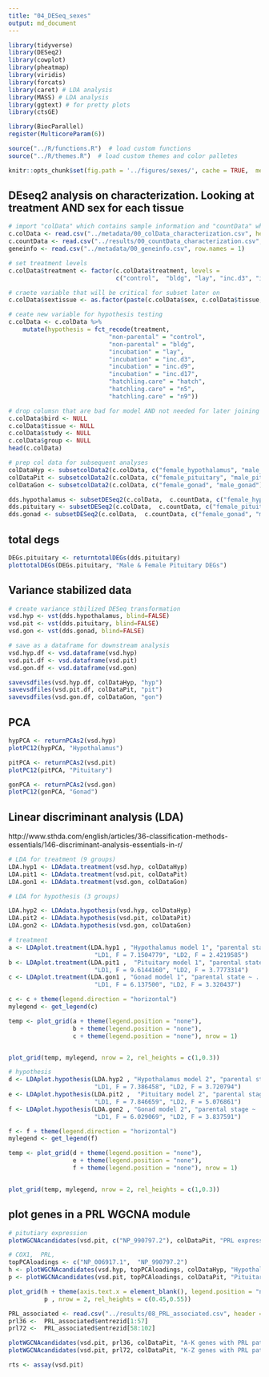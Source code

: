 ```yaml
---
title: "04_DESeq_sexes"
output: md_document
---
```


```r
library(tidyverse)
library(DESeq2)
library(cowplot)
library(pheatmap)
library(viridis)
library(forcats)
library(caret) # LDA analysis
library(MASS) # LDA analysis
library(ggtext) # for pretty plots
library(ctsGE)

library(BiocParallel)
register(MulticoreParam(6))

source("../R/functions.R")  # load custom functions 
source("../R/themes.R")  # load custom themes and color palletes

knitr::opts_chunk$set(fig.path = '../figures/sexes/', cache = TRUE,  message=F, comment=FALSE, warning=FALSE)
```

## DEseq2 analysis on characterization. Looking at treatment AND sex for each tissue

```r
# import "colData" which contains sample information and "countData" which contains read counts
c.colData <- read.csv("../metadata/00_colData_characterization.csv", header = T, row.names = 1)
c.countData <- read.csv("../results/00_countData_characterization.csv", header = T, row.names = 1)
geneinfo <- read.csv("../metadata/00_geneinfo.csv", row.names = 1)

# set treatment levels
c.colData$treatment <- factor(c.colData$treatment, levels = 
                              c("control",  "bldg", "lay", "inc.d3", "inc.d9", "inc.d17", "hatch", "n5", "n9"))

# craete variable that will be critical for subset later on
c.colData$sextissue <- as.factor(paste(c.colData$sex, c.colData$tissue, sep = "_"))

# ceate new variable for hypothesis testing
c.colData <- c.colData %>%
    mutate(hypothesis = fct_recode(treatment,
                            "non-parental" = "control",
                            "non-parental" = "bldg",
                            "incubation" = "lay",
                            "incubation" = "inc.d3",
                            "incubation" = "inc.d9",
                            "incubation" = "inc.d17",
                            "hatchling.care" = "hatch",
                            "hatchling.care" = "n5",
                            "hatchling.care" = "n9"))

# drop columsn that are bad for model AND not needed for later joining
c.colData$bird <- NULL
c.colData$tissue <- NULL
c.colData$study <- NULL
c.colData$group <- NULL
head(c.colData)

# prep col data for subsequent analyses
colDataHyp <- subsetcolData2(c.colData, c("female_hypothalamus", "male_hypothalamus"))
colDataPit <- subsetcolData2(c.colData, c("female_pituitary", "male_pituitary"))
colDataGon <- subsetcolData2(c.colData, c("female_gonad", "male_gonad"))
```



```r
dds.hypothalamus <- subsetDESeq2(c.colData,  c.countData, c("female_hypothalamus","male_hypothalamus") )
dds.pituitary <- subsetDESeq2(c.colData,  c.countData, c("female_pituitary", "male_pituitary" ) )
dds.gonad <- subsetDESeq2(c.colData,  c.countData, c("female_gonad", "male_gonad") )
```


## total degs

```r
DEGs.pituitary <- returntotalDEGs(dds.pituitary)
plottotalDEGs(DEGs.pituitary, "Male & Female Pituitary DEGs")
```

## Variance stabilized data

```r
# create variance stbilized DESeq transformation
vsd.hyp <- vst(dds.hypothalamus, blind=FALSE) 
vsd.pit <- vst(dds.pituitary, blind=FALSE) 
vsd.gon <- vst(dds.gonad, blind=FALSE) 

# save as a dataframe for downstream analysis
vsd.hyp.df <- vsd.dataframe(vsd.hyp) 
vsd.pit.df <- vsd.dataframe(vsd.pit) 
vsd.gon.df <- vsd.dataframe(vsd.gon) 
```


```r
savevsdfiles(vsd.hyp.df, colDataHyp, "hyp")
savevsdfiles(vsd.pit.df, colDataPit, "pit")
savevsdfiles(vsd.gon.df, colDataGon, "gon")
```


## PCA

```r
hypPCA <- returnPCAs2(vsd.hyp)
plotPC12(hypPCA, "Hypothalamus")

pitPCA <- returnPCAs2(vsd.pit)
plotPC12(pitPCA, "Pituitary")

gonPCA <- returnPCAs2(vsd.gon)
plotPC12(gonPCA, "Gonad")
```


## Linear discriminant analysis (LDA)

http://www.sthda.com/english/articles/36-classification-methods-essentials/146-discriminant-analysis-essentials-in-r/


```r
# LDA for treatment (9 groups)
LDA.hyp1 <- LDAdata.treatment(vsd.hyp, colDataHyp)
LDA.pit1 <- LDAdata.treatment(vsd.pit, colDataPit)
LDA.gon1 <- LDAdata.treatment(vsd.gon, colDataGon)

# LDA for hypothesis (3 groups)

LDA.hyp2 <- LDAdata.hypothesis(vsd.hyp, colDataHyp)
LDA.pit2 <- LDAdata.hypothesis(vsd.pit, colDataPit)
LDA.gon2 <- LDAdata.hypothesis(vsd.gon, colDataGon)
```

```r
# treatment
a <- LDAplot.treatment(LDA.hyp1 , "Hypothalamus model 1", "parental state ~ .  0.277 pred. acc.",
                        "LD1, F = 7.1504779", "LD2, F = 2.4219585")
b <- LDAplot.treatment(LDA.pit1 ,  "Pituitary model 1", "parental state ~ .  0.405 pred. acc.",
                        "LD1, F = 9.6144160", "LD2, F = 3.7773314")
c <- LDAplot.treatment(LDA.gon1 , "Gonad model 1", "parental state ~ .  has 0.297 pred. acc.",
                        "LD1, F = 6.137500", "LD2, F = 3.320437")

c <- c + theme(legend.direction = "horizontal")
mylegend <- get_legend(c)

temp <- plot_grid(a + theme(legend.position = "none"),
                  b + theme(legend.position = "none"),
                  c + theme(legend.position = "none"), nrow = 1)


plot_grid(temp, mylegend, nrow = 2, rel_heights = c(1,0.3))

# hypothesis
d <- LDAplot.hypothesis(LDA.hyp2 , "Hypothalamus model 2", "parental stage ~ .  0.432 pred. acc.",
                        "LD1, F = 7.386458", "LD2, F = 3.720794")
e <- LDAplot.hypothesis(LDA.pit2 ,  "Pituitary model 2", "parental stage ~ .  0.473 pred. acc.",
                        "LD1, F = 7.846659", "LD2, F = 5.076861")
f <- LDAplot.hypothesis(LDA.gon2 , "Gonad model 2", "parental stage ~ .  has 0.368 pred. acc.",
                        "LD1, F = 6.029069", "LD2, F = 3.837591")

f <- f + theme(legend.direction = "horizontal")
mylegend <- get_legend(f)

temp <- plot_grid(d + theme(legend.position = "none"),
                  e + theme(legend.position = "none"),
                  f + theme(legend.position = "none"), nrow = 1)


plot_grid(temp, mylegend, nrow = 2, rel_heights = c(1,0.3))
```


## plot genes in a  PRL WGCNA module

```r
# pitutiary expression
plotWGCNAcandidates(vsd.pit, c("NP_990797.2"), colDataPit, "PRL expression, Pituitary")

# COX1,  PRL, 
topPCAloadings <- c("NP_006917.1",  "NP_990797.2")
h <- plotWGCNAcandidates(vsd.hyp, topPCAloadings, colDataHyp, "Hypothalamus")
p <- plotWGCNAcandidates(vsd.pit, topPCAloadings, colDataPit, "Pituitary")

plot_grid(h + theme(axis.text.x = element_blank(), legend.position = "none"),
          p , nrow = 2, rel_heights = c(0.45,0.55))
```


```r
PRL_associated <- read.csv("../results/08_PRL_associated.csv", header = T)
prl36 <-  PRL_associated$entrezid[1:57]
prl72 <-  PRL_associated$entrezid[58:102]

plotWGCNAcandidates(vsd.pit, prl36, colDataPit, "A-K genes with PRL pattern in the pituitary")
plotWGCNAcandidates(vsd.pit, prl72, colDataPit, "K-Z genes with PRL pattern in the pituitary")
```


```r
rts <- assay(vsd.pit)
```
